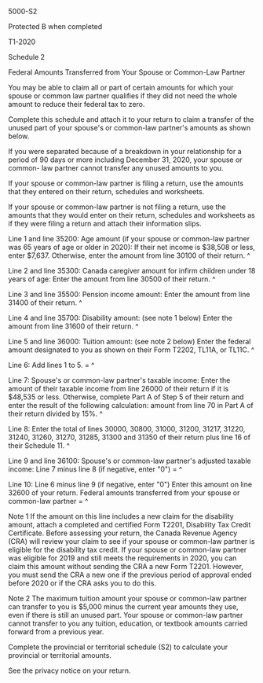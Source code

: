 ﻿5000-S2 
 
Protected B when completed 
 
T1-2020 
 
Schedule 2 
 
Federal Amounts Transferred from Your Spouse or Common-Law Partner 
 
You may be able to claim all or part of certain amounts for which your spouse 
or common law partner qualifies if they did not need the whole amount to 
reduce their federal tax to zero. 
 
Complete this schedule and attach it to your return to claim a transfer of 
the unused part of your spouse's or common-law partner's amounts as shown 
below. 
 
If you were separated because of a breakdown in your relationship for a 
period of 90 days or more including December 31, 2020, your spouse or common-
law partner cannot transfer any unused amounts to you. 
 
If your spouse or common-law partner is filing a return, use the amounts that 
they entered on their return, schedules and worksheets. 
 
If your spouse or common-law partner is not filing a return, use the amounts 
that they would enter on their return, schedules and worksheets as if they 
were filing a return and attach their information slips. 
 
Line 1 and line 35200: Age amount (if your spouse or common-law partner was 
65 years of age or older in 2020): If their net income is $38,508 or less, 
enter $7,637. Otherwise, enter the amount from line 30100 of their return. ^
 
Line 2 and line 35300: Canada caregiver amount for infirm children under 18 
years of age: Enter the amount from line 30500 of their return. ^
 
Line 3 and line 35500: Pension income amount: Enter the amount from line 
31400 of their return. ^
 
Line 4 and line 35700: Disability amount: (see note 1 below) Enter the amount 
from line 31600 of their return. ^
 
Line 5 and line 36000: Tuition amount: (see note 2 below) Enter the federal 
amount designated to you as shown on their Form T2202, TL11A, or TL11C. ^
 
Line 6: Add lines 1 to 5. = ^
 
Line 7: Spouse's or common-law partner's taxable income: Enter the amount of 
their taxable income from line 26000 of their return if it is $48,535 or 
less. Otherwise, complete Part A of Step 5 of their return and enter the 
result of the following calculation: amount from line 70 in Part A of their 
return divided by 15%. ^
 
Line 8: Enter the total of lines 30000, 30800, 31000, 31200, 31217, 31220, 
31240, 31260, 31270, 31285, 31300 and 31350 of their return plus line 16 of 
their Schedule 11. ^
 
Line 9 and line 36100: Spouse's or common-law partner's adjusted taxable 
income: Line 7 minus line 8 (if negative, enter "0") = ^
 
Line 10: Line 6 minus line 9 (if negative, enter "0") Enter this amount on 
line 32600 of your return. Federal amounts transferred from your spouse or 
common-law partner = ^
 
Note 1 
If the amount on this line includes a new claim for the disability amount, 
attach a completed and certified Form T2201, Disability Tax Credit 
Certificate. Before assessing your return, the Canada Revenue Agency (CRA) 
will review your claim to see if your spouse or common-law partner is 
eligible for the disability tax credit. If your spouse or common-law partner 
was eligible for 2019 and still meets the requirements in 2020, you can claim 
this amount without sending the CRA a new Form T2201. However, you must send 
the CRA a new one if the previous period of approval ended before 2020 or if 
the CRA asks you to do this. 
 
Note 2 
The maximum tuition amount your spouse or common-law partner can transfer to 
you is $5,000 minus the current year amounts they use, even if there is still 
an unused part. Your spouse or common-law partner cannot transfer to you any 
tuition, education, or textbook amounts carried forward from a previous year. 
 
Complete the provincial or territorial schedule (S2) to calculate your 
provincial or territorial amounts. 
 
See the privacy notice on your return.

 




